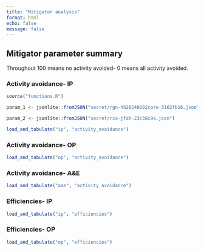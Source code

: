 ```yaml
---
title: "Mitigator analysis"
format: html
echo: false
message: false
---
```


## Mitigator parameter summary

Throughout 100 means no activity avoided- 0 means all activity avoided.

### Activity avoidance- IP

```r

source("functions.R")

param_1 <- jsonlite::fromJSON("secret/rgn-hh20240202core-3162fb16.json")

param_2 <- jsonlite::fromJSON("secret/rcx-jfah-23c38c9a.json")

load_and_tabulate("ip", "activity_avoidance")

```

### Activity avoidance- OP

```r

load_and_tabulate("op", "activity_avoidance")

```

### Activity avoidance- A&E

```r

load_and_tabulate("aae", "activity_avoidance")

```

### Efficiencies- IP

```r

load_and_tabulate("ip", "efficiencies")

```

### Efficiencies- OP

```r

load_and_tabulate("op", "efficiencies")

```
